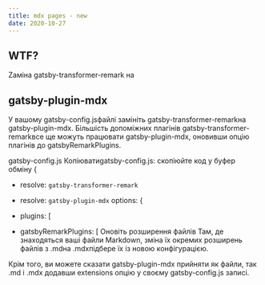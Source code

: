```yaml
---
title: mdx pages - new
date: 2020-10-27
---
```


## WTF?

Zаміна gatsby-transformer-remark на 

## gatsby-plugin-mdx

У вашому gatsby-config.jsфайлі замініть gatsby-transformer-remarkна gatsby-plugin-mdx. Більшість допоміжних плагінів gatsby-transformer-remarkвсе ще можуть працювати gatsby-plugin-mdx, оновивши опцію плагінів до gatsbyRemarkPlugins.

gatsby-config.js
Копіюватиgatsby-config.js: скопіюйте код у буфер обміну
{
- resolve: `gatsby-transformer-remark`
+ resolve: `gatsby-plugin-mdx`
  options: {
-   plugins: [
+   gatsbyRemarkPlugins: [
Оновіть розширення файлів
Там, де знаходяться ваші файли Markdown, зміна їх окремих розширень файлів з .mdна .mdxпідбере їх із новою конфігурацією.

Крім того, ви можете сказати gatsby-plugin-mdx прийняти як файли, так .md і .mdx додавши extensions опцію у своєму gatsby-config.js записі.
